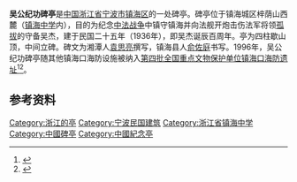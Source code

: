 {{noteTA
|1 = zh-hans:吴杰;zh-hant:吳杰;
}}
{{coord|29.958587|N|121.716032|E|display=title|format=dms}}
{{文物保护单位
| 级别 = 全国
| 图片 = Memorial Pavilion of Wu Jie, 2017-08-05 01.jpg
| 图片大小 = 180px
| 说明 = 
| 名称 = [[镇海口海防遗址|镇海口海防遗址]]
| 子项 = 吴公纪功碑亭
| 编号 = 4-0140-3-062
| 分类 = 古建筑
| 时代 = [[中华民国|民国]]
| 所在 = [[浙江省|浙江省]][[宁波市|宁波市]][[镇海区_(宁波市)|镇海区]]
| 登录 = 1996年
}}
'''吴公纪功碑亭'''是[[中国|中国]][[浙江省|浙江省]][[宁波市|宁波市]][[镇海区_(宁波市)|镇海区]]的一处碑亭。碑亭位于镇海城区梓荫山西麓（[[镇海中学|镇海中学]]内），目的为纪念[[中法战争|中法战争]]中镇守镇海并向法舰开炮击伤法军将领[[孤拔|孤拔]]的守备吴杰，建于民国二十五年（1936年），即吴杰诞辰百周年。亭为四柱歇山顶，中间立碑。碑文为湘潭人[[袁思亮|袁思亮]]撰写，镇海县人[[俞佐庭|俞佐庭]]书写。1996年，吴公纪功碑亭随其他镇海口海防设施被纳入[[第四批全国重点文物保护单位|第四批全国重点文物保护单位]][[镇海口海防遗址|镇海口海防遗址]]<ref>{{cite web|url=http://www.nbwb.net/pd_wwbh/info.aspx?Id=866&type=2|title=镇海口海防遗址|publisher=宁波文化遗产保护网|date=2006-01-04|accessdate=2013-07-21|archive-date=2014-03-14|archive-url=https://web.archive.org/web/20140314221549/http://www.nbwb.net/pd_wwbh/info.aspx?Id=866&type=2|dead-url=no}}</ref><ref>{{cite web|url=http://www.zhzx.net.cn/content/01campus/aj-base/wgshow.htm|title=吴公纪功碑亭|publisher=镇海中学|accessdate=2013-08-18|deadurl=yes|archiveurl=https://web.archive.org/web/20130117062836/http://zhzx.net.cn/content/01campus/aj-base/wgshow.htm|archivedate=2013-01-17}}</ref>。

== 参考资料 ==
{{reflist}}

{{镇海口海防遗址}}
{{浙江全国重点文物保护单位}}
{{commonscat|Memorial Pavilion of Wu Jie}}
{{wikisource|吳公紀功碑記}}
{{Ningbo-stub}}

[[Category:浙江的亭|Category:浙江的亭]]
[[Category:宁波民国建筑|Category:宁波民国建筑]]
[[Category:浙江省镇海中学|Category:浙江省镇海中学]]
[[Category:中國碑亭|Category:中國碑亭]]
[[Category:中國紀念亭|Category:中國紀念亭]]